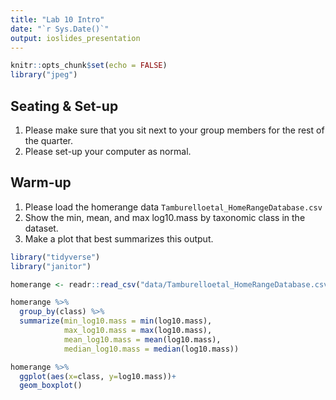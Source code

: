 ```yaml
---
title: "Lab 10 Intro"
date: "`r Sys.Date()`"
output: ioslides_presentation
---
```


```r
knitr::opts_chunk$set(echo = FALSE)
library("jpeg")
```

## Seating & Set-up
1. Please make sure that you sit next to your group members for the rest of the quarter.
2. Please set-up your computer as normal.

## Warm-up
1. Please load the homerange data `Tamburelloetal_HomeRangeDatabase.csv`
2. Show the min, mean, and max log10.mass by taxonomic class in the dataset.
3. Make a plot that best summarizes this output.


```r
library("tidyverse")
library("janitor")
```


```r
homerange <- readr::read_csv("data/Tamburelloetal_HomeRangeDatabase.csv")
```


```r
homerange %>% 
  group_by(class) %>% 
  summarize(min_log10.mass = min(log10.mass),
            max_log10.mass = max(log10.mass),
            mean_log10.mass = mean(log10.mass),
            median_log10.mass = median(log10.mass))
```


```r
homerange %>% 
  ggplot(aes(x=class, y=log10.mass))+
  geom_boxplot()
```

